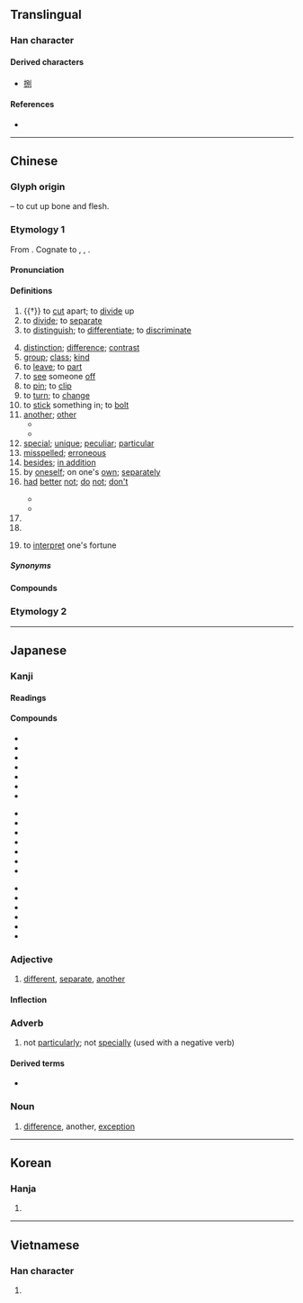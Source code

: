 {{also|别}}
{{character info/new}}
==Translingual==

===Han character===
{{Han char|rn=18|rad=刀|as=05|sn=7|four=62200|canj=RSLN|ids=⿰𠮠刂}}

====Derived characters====
* [[捌]]

====References====
* {{Han ref|kx=0138.120|dkj=01924|dj=0312.010|hdz=10328.130|uh=5225|ud=21029|bh=A74F|bd=42831}}

----

==Chinese==
{{zh-forms|s=别|alt=𠛰}}

===Glyph origin===
{{Han etym}}
{{Han compound|冎|刀|alt2=刂|ls=ic|t1=bone|t2=knife}} – to cut up bone and flesh.

===Etymology 1===
From {{inh|zh|sit-pro|*brat ~ prat|*brat|cut apart, cut open}}. Cognate to {{och-l|八|to [[divide]]; to [[differentiate]]}}, {{och-l|列}}, {{och-l|裂}}.

====Pronunciation====
{{zh-pron
|m=bié
|m-s=
|c=bit6
|c-t=
|g=
|h=pfs=phe̍t
|j=
|md=bĕk/biék/biĕk
|md_note=bĕk - vernacular (“another; different”); biék - “to distinguish”; biĕk - literary (“to leave; another”)
|mn=pa̍t/pia̍t/qz,xm,zz:pat/qz,xm,zz:piat
|mn_note=pa̍t -venacular (other); pat - vernacular (to know, to be used to, written as [[捌]] more frequently); pia̍t - literary (to seperate), surname (Mainland); piat - literary (to distinguish, to interpret [one's fortune]), surname (Taiwan)
|mn-t=biêg8/biag8/bag8
|mn-t_note=biêg8 - Chaozhou; biag8 - Shantou; bag8 - “other”
|w=5beq,5biq
|w_note=5beq - vernacular; 5biq - literary
|x=
|mc=y
|oc=y
|cat=v,a,adv,pn
}}

====Definitions====
{{zh-hanzi}}

# {{†}} to [[cut]] apart; to [[divide]] up
# to [[divide]]; to [[separate]]
# to [[distinguish]]; to [[differentiate]]; to [[discriminate]]
#: {{zh-x|區別|difference; to distinguish}}
# [[distinction]]; [[difference]]; [[contrast]]
# [[group]]; [[class]]; [[kind]]
# to [[leave]]; to [[part]]
# to [[see]] someone [[off]]
# to [[pin]]; to [[clip]]
# to [[turn]]; to [[change]]
# to [[stick]] something in; to [[bolt]]
# [[another]]; [[other]]
#* {{zh-x|不要 探聽 別人 的 事。|Don't pry into '''other''' people's affairs.}}
#* {{zh-x|既然 我們 已經 溫習 夠 了，不如 做 別 的 事情 吧。|Since we've studied enough, let's do something '''else'''.}}
# [[special]]; [[unique]]; [[peculiar]]; [[particular]]
# [[misspelled]]; [[erroneous]]
# [[besides]]; [[in addition]]
# by [[oneself]]; on one's [[own]]; [[separately]]
# [[had]] [[better]] [[not]]; [[do]] [[not]]; [[don't]]
#: {{zh-x|別 去！|Don't go!}}
#* {{zh-x|請 別 在 這裡 拍照。|Please '''do not''' take photos here.}}
#* {{zh-x|別 忘 了 在 你 的 信 上 貼 張 郵票。|'''Don't''' forget to put a stamp on your letter.}}
# {{n-g|particle used with {{zh-l|*是}} after it to express [[supposition]], often an imagined unfavourable scenario}}
# {{surname|lang=zh}}
# {{lb|zh|Min Nan}} to [[interpret]] one's fortune
#:{{zh-x|啊 透早 起床 來 '''別'''{piat} 籤詩，中晝 是 電子 計算機。|In the morning, I got up to interpect the poetry of a fortune stick, and it's a calculator [that I used] at noon.|ref=1987, 蔡振南 (Cai Zhennan), ''什麼樂''|MN}}
=====Synonyms=====
{{zh-dial}}

====Compounds====
{{zh-der|天壤之別|別材|幫別|別趣|別具慧眼|別子|別頦腮|另當別論|別具一格|久別重逢|別轉|別勁|別史|別傳|判別|別殿|別來|分別部居|差別|別名|天差地別|別情|性別|別具隻眼|別體|大別|別解|個別差異|別裁|別變|別扭|別鶴|別集|別號|天地之別|別創新格|不是別人|別有洞天|別國|國別史|別緒|別有天地|別人|別宮祭江|別致有趣|別開生面|役別|分別|久別相逢|別來無恙|愛別離苦|惜別會|惜別|各別|互別苗頭|別義|別裁偽體|別室|別歲|性別歧視|別有風味|別稱|別館|別無長物|別論|別異|別墅|又當別論|別手|別具匠心|別出機杼|別腳|別處|國別|別生枝節|別出新裁|別調|久別|型別轉換|別管|別苗頭|別墨|別鶴離鸞|別識別見|大別山脈|個別|個別輔導|別業|別有用心|別具肺腸|告別|出生別|別樹一幟|別出心裁|剖別|小別|別房|別將|奉別|別法|別白|別駕|作別|別風淮雨|別意|別賦|不告而別|別針|天淵之別|別說|差別待遇|告別式|別離|別開蹊徑|分門別類|別第|別有居心|別致|別緻|別具爐錘|別闢蹊徑|別闢門戶|別提|千差萬別|區別|別後寒溫|別鶴操|別除權|別院|別話|別無他法|別樣|別本|別有肺腸|別字|別作一眼|別筵|乖別|別鶴孤鸞|暫別|揮別|煥別|格別烏|扭別|種別|班別|特別費|握別|萬別千差|特別門診|死別|永別|特別賣力|特別|派別|特別法|特別來賓|揀別|移情別戀|科別|旌別|流別|摯而有別|生別死離|特別刑法|留別|殊別|甄別|生離死別|琵琶別抱|特別護士|特別股|特別助理|男女有別|特別報導|拱手而別|死別生離|永別酒|泣別虞姬|敘別|拋妻別子|特別節目|朱紫難別|教外別傳|拜別|級別|終南別業|臨別|辨別|臨別依依|簡別|項別騅|細別|虞歌決別|話別|貴賤之別|霸王別姬|職別|離鸞別鳳|送別|酒有別腸|風流別致|闊別|餞別|贈別|霄壤之別|識別信號|間別|離情別緒|離別|道別|雲泥之別|類別|錯別字|辭別|迥別|訣別|賦別|謝別|識別證|識別|鑑別}}

===Etymology 2===
{{zh-see|彆|v|to make someone [[change]] their opinion; to [[dissuade]]}}

{{zh-cat|Beginning}}

----

==Japanese==

===Kanji===
{{ja-kanji|grade=4|rs=刀05}}

====Readings====
{{ja-readings
|goon=べち
|kanon=へつ
|kanyoon=べつ
|kun=わか-れる, わ-ける, わかれ
}}

====Compounds====
{{top3}}
* {{ja-r|別案|べつあん}}
* {{ja-r|別格|べっかく}}
* {{ja-r|別館|べっかん}}
* {{ja-r|別件|べっけん}}
* {{ja-r|別個|べっこ}}
* {{ja-r|別字|べつじ}}
* {{ja-r|別所|べっしょ}}
{{mid3}}
* {{ja-r|別称|べっしょう}}
* {{ja-r|別荘|べっそう}}
* {{ja-r|別宅|べったく}}
* {{ja-r|別天地|べってんち}}
* {{ja-r|別途|べっと}}
* {{ja-r|別当|べっとう}}
* {{ja-r|別府|べっぷ}}
{{mid3}}
* {{ja-r|別嬪|べっぴん}}
* {{ja-r|別離|べつり}}
* {{ja-r|鑑別所|かんべつしょ}}
* {{ja-r|区別|くべつ}}
* {{ja-r|個別|こべつ}}
* {{ja-r|離別|りべつ}}
{{bottom}}

===Adjective===
{{ja-adj|infl=な|べつ}}

# [[different]], [[separate]], [[another]]

====Inflection====
{{ja-na|べつ}}

===Adverb===
{{ja-pos|べつ|adverb}}

# not [[particularly]]; not [[specially]] (used with a negative verb)

====Derived terms====
* {{ja-r|別に|べつ に}}

===Noun===
{{ja-noun|べつ}}

# [[difference]], another, [[exception]]

----

==Korean==

===Hanja===
{{ko-hanja|hangeul=별|rv=byeol|mr=pyŏl}}

# {{defn|lang=ko|sort=刀05}}

----

==Vietnamese==

===Han character===
{{vi-hantu|[[biệt]], [[biết]], [[bét]], [[bết]], [[bệt]], [[bịt]], [[bẹt]], [[bít]]|rs=刀05}}

# {{defn|lang=vi|sort=刀05}}